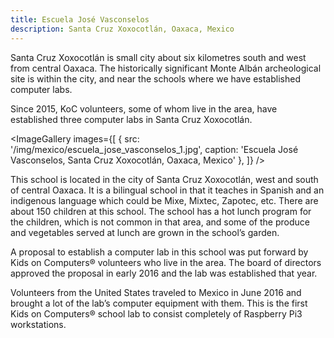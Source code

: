 ```yaml
---
title: Escuela José Vasconselos
description: Santa Cruz Xoxocotlán, Oaxaca, Mexico
---
```


<LabHeader
 location="Santa Cruz Xoxocotlán, Oaxaca, Mexico"
 locationUrl="https://www.google.com/maps/place/Santa+Cruz+Xoxocotl%C3%A1n,+Oaxaca,+Mexico/@17.0233018,-96.7655883,14z"
 dateEstablished="2016"
/>

Santa Cruz Xoxocotlán is small city about six kilometres south and west from central Oaxaca.  The historically significant Monte Albán archeological site is within the city, and near the schools where we have established computer labs.

Since 2015, KoC volunteers, some of whom live in the area, have established three computer labs in Santa Cruz Xoxocotlán.

<ImageGallery images={[
  {
    src: '/img/mexico/escuela_jose_vasconselos_1.jpg',
    caption: 'Escuela José Vasconselos, Santa Cruz Xoxocotlán, Oaxaca, Mexico'
  },
]} />

This school is located in the city of Santa Cruz Xoxocotlán, west and south of central Oaxaca. It is a bilingual school in that it teaches in Spanish and an indigenous language which could be Mixe, Mixtec, Zapotec, etc. There are about 150 children at this school. The school has a hot lunch program for the children, which is not common in that area, and some of the produce and vegetables served at lunch are grown in the school’s garden.

A proposal to establish a computer lab in this school was put forward by Kids on Computers® volunteers who live in the area. The board of directors approved the proposal in early 2016 and the lab was established that year.

Volunteers from the United States traveled to Mexico in June 2016 and brought a lot of the lab’s computer equipment with them. This is the first Kids on Computers® school lab to consist completely of Raspberry Pi3 workstations.
